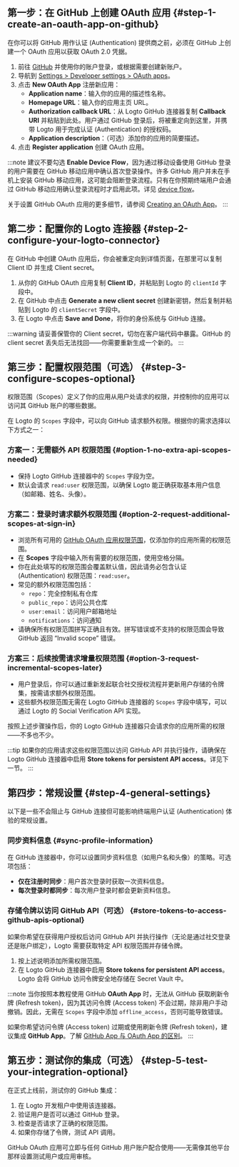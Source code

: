 ## 第一步：在 GitHub 上创建 OAuth 应用 \{#step-1-create-an-oauth-app-on-github}

在你可以将 GitHub 用作认证 (Authentication) 提供商之前，必须在 GitHub 上创建一个 OAuth 应用以获取 OAuth 2.0 凭据。

1. 前往 [GitHub](https://github.com/) 并使用你的账户登录，或根据需要创建新账户。
2. 导航到 [Settings > Developer settings > OAuth apps](https://github.com/settings/developers)。
3. 点击 **New OAuth App** 注册新应用：
   - **Application name**：输入你的应用的描述性名称。
   - **Homepage URL**：输入你的应用主页 URL。
   - **Authorization callback URL**：从 Logto GitHub 连接器复制 **Callback URI** 并粘贴到此处。用户通过 GitHub 登录后，将被重定向到这里，并携带 Logto 用于完成认证 (Authentication) 的授权码。
   - **Application description**：（可选）添加你的应用的简要描述。
4. 点击 **Register application** 创建 OAuth 应用。

:::note
建议不要勾选 **Enable Device Flow**，因为通过移动设备使用 GitHub 登录的用户需要在 GitHub 移动应用中确认首次登录操作。许多 GitHub 用户并未在手机上安装 GitHub 移动应用，这可能会阻断登录流程。只有在你预期终端用户会通过 GitHub 移动应用确认登录流程时才启用此项。详见 [device flow](https://docs.github.com/en/developers/apps/building-oauth-apps/authorizing-oauth-apps#device-flow)。

关于设置 GitHub OAuth 应用的更多细节，请参阅 [Creating an OAuth App](https://docs.github.com/en/apps/oauth-apps/building-oauth-apps/creating-an-oauth-app)。
:::

## 第二步：配置你的 Logto 连接器 \{#step-2-configure-your-logto-connector}

在 GitHub 中创建 OAuth 应用后，你会被重定向到详情页面，在那里可以复制 Client ID 并生成 Client secret。

1. 从你的 GitHub OAuth 应用复制 **Client ID**，并粘贴到 Logto 的 `clientId` 字段中。
2. 在 GitHub 中点击 **Generate a new client secret** 创建新密钥，然后复制并粘贴到 Logto 的 `clientSecret` 字段中。
3. 在 Logto 中点击 **Save and Done**，将你的身份系统与 GitHub 连接。

:::warning
请妥善保管你的 Client secret，切勿在客户端代码中暴露。GitHub 的 client secret 丢失后无法找回——你需要重新生成一个新的。
:::

## 第三步：配置权限范围（可选） \{#step-3-configure-scopes-optional}

权限范围（Scopes）定义了你的应用从用户处请求的权限，并控制你的应用可以访问其 GitHub 账户的哪些数据。

在 Logto 的 `Scopes` 字段中，可以向 GitHub 请求额外权限。根据你的需求选择以下方式之一：

### 方案一：无需额外 API 权限范围 \{#option-1-no-extra-api-scopes-needed}

- 保持 Logto GitHub 连接器中的 `Scopes` 字段为空。
- 默认会请求 `read:user` 权限范围，以确保 Logto 能正确获取基本用户信息（如邮箱、姓名、头像）。

### 方案二：登录时请求额外权限范围 \{#option-2-request-additional-scopes-at-sign-in}

- 浏览所有可用的 [GitHub OAuth 应用权限范围](https://docs.github.com/en/apps/oauth-apps/building-oauth-apps/scopes-for-oauth-apps)，仅添加你的应用所需的权限范围。
- 在 **Scopes** 字段中输入所有需要的权限范围，使用空格分隔。
- 你在此处填写的权限范围会覆盖默认值，因此请务必包含认证 (Authentication) 权限范围：`read:user`。
- 常见的额外权限范围包括：
  - `repo`：完全控制私有仓库
  - `public_repo`：访问公共仓库
  - `user:email`：访问用户邮箱地址
  - `notifications`：访问通知
- 请确保所有权限范围拼写正确且有效。拼写错误或不支持的权限范围会导致 GitHub 返回 “Invalid scope” 错误。

### 方案三：后续按需请求增量权限范围 \{#option-3-request-incremental-scopes-later}

- 用户登录后，你可以通过重新发起联合社交授权流程并更新用户存储的令牌集，按需请求额外权限范围。
- 这些额外权限范围无需在 Logto GitHub 连接器的 `Scopes` 字段中填写，可以通过 Logto 的 Social Verification API 实现。

按照上述步骤操作后，你的 Logto GitHub 连接器只会请求你的应用所需的权限——不多也不少。

:::tip
如果你的应用请求这些权限范围以访问 GitHub API 并执行操作，请确保在 Logto GitHub 连接器中启用 **Store tokens for persistent API access**。详见下一节。
:::

## 第四步：常规设置 \{#step-4-general-settings}

以下是一些不会阻止与 GitHub 连接但可能影响终端用户认证 (Authentication) 体验的常规设置。

### 同步资料信息 \{#sync-profile-information}

在 GitHub 连接器中，你可以设置同步资料信息（如用户名和头像）的策略。可选项包括：

- **仅在注册时同步**：用户首次登录时获取一次资料信息。
- **每次登录时都同步**：每次用户登录时都会更新资料信息。

### 存储令牌以访问 GitHub API（可选） \{#store-tokens-to-access-github-apis-optional}

如果你希望在获得用户授权后访问 GitHub API 并执行操作（无论是通过社交登录还是账户绑定），Logto 需要获取特定 API 权限范围并存储令牌。

1. 按上述说明添加所需权限范围。
2. 在 Logto GitHub 连接器中启用 **Store tokens for persistent API access**。Logto 会将 GitHub 访问令牌安全地存储在 Secret Vault 中。

:::note
当你按照本教程使用 GitHub **OAuth App** 时，无法从 GitHub 获取刷新令牌 (Refresh token)，因为其访问令牌 (Access token) 不会过期，除非用户手动撤销。因此，无需在 `Scopes` 字段中添加 `offline_access`，否则可能导致错误。

如果你希望访问令牌 (Access token) 过期或使用刷新令牌 (Refresh token)，建议集成 **GitHub App**。了解 [GitHub App 与 OAuth App 的区别](https://docs.github.com/en/apps/oauth-apps/building-oauth-apps/differences-between-github-apps-and-oauth-apps)。
:::

## 第五步：测试你的集成（可选） \{#step-5-test-your-integration-optional}

在正式上线前，测试你的 GitHub 集成：

1. 在 Logto 开发租户中使用该连接器。
2. 验证用户是否可以通过 GitHub 登录。
3. 检查是否请求了正确的权限范围。
4. 如果你存储了令牌，测试 API 调用。

GitHub OAuth 应用可立即与任何 GitHub 用户账户配合使用——无需像其他平台那样设置测试用户或应用审核。
